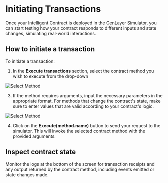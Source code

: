# Initiating Transactions

Once your Intelligent Contract is deployed in the GenLayer Simulator, you can start testing how your contract responds to different inputs and state changes, simulating real-world interactions.

## How to initiate a transaction

To initiate a transaction:

1. In the **Execute transactions** section, select the contract method you wish to execute from the drop-down

![Select Method](/select-method.png)

3. If the method requires arguments, input the necessary parameters in the appropriate format. For methods that change the contract's state, make sure to enter values that are valid according to your contract's logic.

![Select Method](/method-arg.png)

4. Click on the **Execute(method.name)** button to send your request to the simulator. This will invoke the selected contract method with the provided arguments.

## Inspect contract state

Monitor the logs at the bottom of the screen for transaction receipts and any output returned by the contract method, including events emitted or state changes made.

